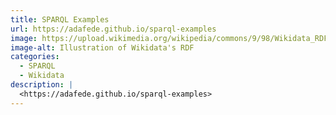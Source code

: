 ```yaml
---
title: SPARQL Examples
url: https://adafede.github.io/sparql-examples
image: https://upload.wikimedia.org/wikipedia/commons/9/98/Wikidata_RDF.svg
image-alt: Illustration of Wikidata's RDF
categories:
  - SPARQL
  - Wikidata
description: |
  <https://adafede.github.io/sparql-examples>
---
```

